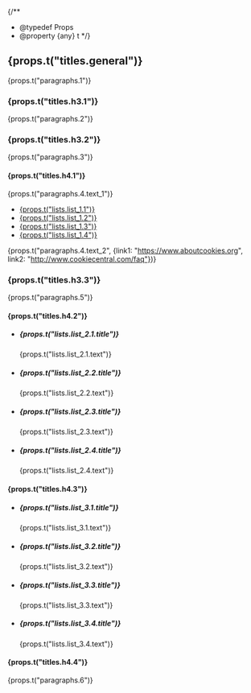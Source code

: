 {/**
 * @typedef Props 
 * @property {any} t 
 */}

## {props.t("titles.general")}

{props.t("paragraphs.1")}

### {props.t("titles.h3.1")}

{props.t("paragraphs.2")}

### {props.t("titles.h3.2")}

{props.t("paragraphs.3")}

#### {props.t("titles.h4.1")}

{props.t("paragraphs.4.text_1")}

- [{props.t("lists.list_1.1")}](https://support.google.com/chrome/answer/95647?hl=ru&sjid=3885753924330823253-EU)
- [{props.t("lists.list_1.2")}](https://support.mozilla.org/ru/kb/uluchshennaya-zashita-ot-otslezhivaniya-firefox-dlya-kompyutera)
- [{props.t("lists.list_1.3")}](https://support.apple.com/kb/index?page=search&locale=ru_RU&q=cookies%20safari)
- [{props.t("lists.list_1.4")}](https://support.microsoft.com/ru-ru/windows/%D1%83%D0%BF%D1%80%D0%B0%D0%B2%D0%BB%D0%B5%D0%BD%D0%B8%D0%B5-%D1%84%D0%B0%D0%B9%D0%BB%D0%B0%D0%BC%D0%B8-cookie-%D0%B2-microsoft-edge-%D0%BF%D1%80%D0%BE%D1%81%D0%BC%D0%BE%D1%82%D1%80-%D1%80%D0%B0%D0%B7%D1%80%D0%B5%D1%88%D0%B5%D0%BD%D0%B8%D0%B5-%D0%B1%D0%BB%D0%BE%D0%BA%D0%B8%D1%80%D0%BE%D0%B2%D0%BA%D0%B0-%D1%83%D0%B4%D0%B0%D0%BB%D0%B5%D0%BD%D0%B8%D0%B5-%D0%B8-%D0%B8%D1%81%D0%BF%D0%BE%D0%BB%D1%8C%D0%B7%D0%BE%D0%B2%D0%B0%D0%BD%D0%B8%D0%B5-168dab11-0753-043d-7c16-ede5947fc64d)

{props.t("paragraphs.4.text_2", {link1: "https://www.aboutcookies.org", link2: "http://www.cookiecentral.com/faq"})}

### {props.t("titles.h3.3")}

{props.t("paragraphs.5")}

#### {props.t("titles.h4.2")}

- ##### {props.t("lists.list_2.1.title")}

  {props.t("lists.list_2.1.text")}

- ##### {props.t("lists.list_2.2.title")}

  {props.t("lists.list_2.2.text")}

- ##### {props.t("lists.list_2.3.title")}

  {props.t("lists.list_2.3.text")}

- ##### {props.t("lists.list_2.4.title")}

  {props.t("lists.list_2.4.text")}

#### {props.t("titles.h4.3")}

- ##### {props.t("lists.list_3.1.title")}

  {props.t("lists.list_3.1.text")}

- ##### {props.t("lists.list_3.2.title")}

  {props.t("lists.list_3.2.text")}

- ##### {props.t("lists.list_3.3.title")}

  {props.t("lists.list_3.3.text")}

- ##### {props.t("lists.list_3.4.title")}
  {props.t("lists.list_3.4.text")}

#### {props.t("titles.h4.4")}

{props.t("paragraphs.6")}